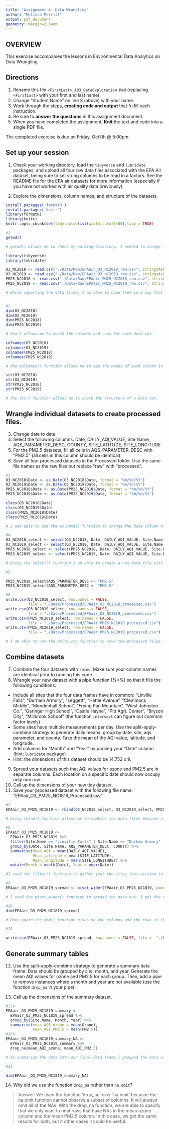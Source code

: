 ```yaml
---
title: "Assignment 4: Data Wrangling"
author: "Melissa Merritt"
output: pdf_document
geometry: margin=2.54cm
---
```


## OVERVIEW

This exercise accompanies the lessons in Environmental Data Analytics on Data Wrangling 

## Directions
1.  Rename this file `<FirstLast>_A03_DataExploration.Rmd` (replacing `<FirstLast>` with your first and last name).
2. Change "Student Name" on line 3 (above) with your name.
3. Work through the steps, **creating code and output** that fulfill each instruction.
4. Be sure to **answer the questions** in this assignment document.
5. When you have completed the assignment, **Knit** the text and code into a single PDF file.

The completed exercise is due on Friday, Oct7th @ 5:00pm.

## Set up your session 
1. Check your working directory, load the `tidyverse` and `lubridate` packages, and upload all four raw data files associated with the EPA Air dataset, being sure to set string columns to be read in a factors. See the README file for the EPA air datasets for more information (especially if you have not worked with air quality data previously). 

2. Explore the dimensions, column names, and structure of the datasets. 
```r

install.packages('formatR')
install.packages('knitr')
library(formatR)
library(knitr)
knitr::opts_chunk$set(tidy.opts=list(width.cutoff=80),tidy = TRUE)
```

```r
#1 
getwd()

# getwd() allows me to check my working directory. I needed to change it in the knit options to project directory, and now it is correct.

library(tidyverse)
library(lubridate)

O3_NC2018 <- read.csv("./Data/Raw/EPAair_O3_NC2018_raw.csv", stringsAsFactors = TRUE)
O3_NC2019 <- read.csv("./Data/Raw/EPAair_O3_NC2019_raw.csv", stringsAsFactors = TRUE)
PM25_NC2018 <- read.csv("./Data/Raw/EPAair_PM25_NC2018_raw.csv", stringsAsFactors = TRUE)
PM25_NC2019 <- read.csv("./Data/Raw/EPAair_PM25_NC2019_raw.csv", stringsAsFactors = TRUE)

# While importing the data files, I am able to name them in a way that makes them easy to use and recognize.


#2
dim(O3_NC2018)
dim(O3_NC2019)
dim(PM25_NC2018)
dim(PM25_NC2019)

# dim() allows me to check the columns and rows for each data set.

colnames(O3_NC2018)
colnames(O3_NC2019)
colnames(PM25_NC2018)
colnames(PM25_NC2019)

# the colnames() function allows me to see the names of each column in the data set. 

str(O3_NC2018)
str(O3_NC2019)
str(PM25_NC2018)
str(PM25_NC2019)

# The str() function allows me to check the structure of a data set. 

```

## Wrangle individual datasets to create processed files.
3. Change date to date
4. Select the following columns: Date, DAILY_AQI_VALUE, Site.Name, AQS_PARAMETER_DESC, COUNTY, SITE_LATITUDE, SITE_LONGITUDE
5. For the PM2.5 datasets, fill all cells in AQS_PARAMETER_DESC with "PM2.5" (all cells in this column should be identical).
6. Save all four processed datasets in the Processed folder. Use the same file names as the raw files but replace "raw" with "processed".

```r
#3
O3_NC2018$Date <- as.Date(O3_NC2018$Date, format = "%m/%d/%Y")
O3_NC2019$Date <- as.Date(O3_NC2019$Date, format = "%m/%d/%Y")
PM25_NC2018$Date <- as.Date(PM25_NC2018$Date, format = "%m/%d/%Y")
PM25_NC2019$Date <- as.Date(PM25_NC2019$Date, format = "%m/%d/%Y")

class(O3_NC2018$Date)
class(O3_NC2019$Date)
class(PM25_NC2018$Date)
class(PM25_NC2019$Date)

# I was able to use the as.Date() function to change the date column to "date". I was able to check each of the classifications with the class() function.

#4
O3_NC2018_select <- select(O3_NC2018, Date, DAILY_AQI_VALUE, Site.Name, AQS_PARAMETER_DESC, COUNTY:SITE_LONGITUDE)
O3_NC2019_select <- select(O3_NC2019, Date, DAILY_AQI_VALUE, Site.Name, AQS_PARAMETER_DESC, COUNTY:SITE_LONGITUDE)
PM25_NC2018_select <- select(PM25_NC2018, Date, DAILY_AQI_VALUE, Site.Name, AQS_PARAMETER_DESC, COUNTY:SITE_LONGITUDE)
PM25_NC2019_select <- select(PM25_NC2019, Date, DAILY_AQI_VALUE, Site.Name, AQS_PARAMETER_DESC, COUNTY:SITE_LONGITUDE)

# Using the select() function I am able to create a new data file with just the pertinent information. 

#5

PM25_NC2018_select$AQS_PARAMETER_DESC <- "PM2.5"
PM25_NC2019_select$AQS_PARAMETER_DESC <- "PM2.5"

#6
write.csv(O3_NC2018_select, row.names = FALSE, 
          file = "./Data/Processed/EPAair_O3_NC2018_processed.csv")
write.csv(O3_NC2019_select, row.names = FALSE, 
          file = "./Data/Processed/EPAair_O3_NC2019_processed.csv")
write.csv(PM25_NC2018_select, row.names = FALSE, 
          file = "./Data/Processed/EPAair_PM25_NC2018_processed.csv")
write.csv(PM25_NC2019_select, row.names = FALSE, 
          file = "./Data/Processed/EPAair_PM25_NC2019_processed.csv")

# I am able to use the write.csv function to save the processed files in the processed data folder. 

```


## Combine datasets
7. Combine the four datasets with `rbind`. Make sure your column names are identical prior to running this code. 
8. Wrangle your new dataset with a pipe function (%>%) so that it fills the following conditions: 

* Include all sites that the four data frames have in common: "Linville Falls", "Durham Armory", "Leggett", "Hattie Avenue", "Clemmons Middle", "Mendenhall School", "Frying Pan Mountain", "West Johnston Co.", "Garinger High School", "Castle Hayne", "Pitt Agri. Center", "Bryson City", "Millbrook School" (the function `intersect` can figure out common factor levels)
* Some sites have multiple measurements per day. Use the split-apply-combine strategy to generate daily means: group by date, site, aqs parameter, and county. Take the mean of the AQI value, latitude, and longitude.
* Add columns for "Month" and "Year" by parsing your "Date" column (hint: `lubridate` package)
* Hint: the dimensions of this dataset should be 14,752 x 9.

9. Spread your datasets such that AQI values for ozone and PM2.5 are in separate columns. Each location on a specific date should now occupy only one row.
10. Call up the dimensions of your new tidy dataset.
11. Save your processed dataset with the following file name: "EPAair_O3_PM25_NC1819_Processed.csv"

```r
#7
EPAair_O3_PM25_NC1819 <- rbind(O3_NC2018_select, O3_NC2019_select, PM25_NC2018_select, PM25_NC2019_select)

# Using rbind() function allows me to combine the data files because all the row names are the same. 

#8
EPAair_O3_PM25_NC1819 <- 
  EPAair_O3_PM25_NC1819 %>%
  filter(Site.Name == "Linville Falls" | Site.Name == "Durham Armory" | Site.Name == "Leggett" | Site.Name == "Hattie Avenue" | Site.Name == "Clemmons Middle" | Site.Name == "Mendenhall School" | Site.Name == "Frying Pan Mountain" | Site.Name == "West Johnston Co." | Site.Name == "Garinger High School" | Site.Name == "Castle Hayne" | Site.Name == "Pitt Agri. Center" | Site.Name == "Bryson City" | Site.Name == "Millbrook School") %>%
  group_by(Date, Site.Name, AQS_PARAMETER_DESC, COUNTY) %>%
  summarise(Mean_AQI = mean(DAILY_AQI_VALUE), 
            Mean_latitude = mean(SITE_LATITUDE), 
            Mean_longitude = mean(SITE_LONGITUDE)) %>%
  mutate(Month = month(Date), Year = year(Date))

#I used the filter() function to gather just the sites that existed in all four of the data frames. Then I was able to use the group_by() function to clarify that for each row that had the same values in those four columns, we would take the means of the Daily AQI Value, the site latitude, and the site longitude. Lastly, I used the lubridate package, function mutate(), to create 2 new columns, month and year. 

#9
EPAair_O3_PM25_NC1819_spread <- pivot_wider(EPAair_O3_PM25_NC1819, names_from = AQS_PARAMETER_DESC, values_from = Mean_AQI)

# I used the pivot_wider() function to spread the data out. I got the names from the original AQS_PARAMETER_DESC column, and was able to create two new columns (ozone and PM2.5) with the values from the Mean_AQI. 

#10
dim(EPAair_O3_PM25_NC1819_spread)

# Once again the dim() function gives me the columns and the rows in the data frame.

#11

write.csv(EPAair_O3_PM25_NC1819_spread, row.names = FALSE, file =  "./Data/Processed/EPAair_O3_PM25_NC1819_Processed.csv")

```


## Generate summary tables
12. Use the split-apply-combine strategy to generate a summary data frame. Data should be grouped by site, month, and year. Generate the mean AQI values for ozone and PM2.5 for each group. Then, add a pipe to remove instances where a month and year are not available (use the function `drop_na` in your pipe). 

13. Call up the dimensions of the summary dataset.

```r
#12a
EPAair_O3_PM25_NC1819_summary <-
  EPAair_O3_PM25_NC1819_spread %>%
  group_by(Site.Name, Month, Year) %>%
  summarise(mean_AQI_ozone = mean(Ozone),
            mean_AQI_PM2.5 = mean(PM2.5))
#12b
EPAair_O3_PM25_NC1819_summary_NA <-
  EPAair_O3_PM25_NC1819_summary %>%
  drop_na(mean_AQI_ozone, mean_AQI_PM2.5)

# To summarize the data into our final data frame I grouped the data with the group_by() function, and then combined the ozone and PM2.5 into mean values for the rows that shared the same Site.Name, Month, and Year. The drop_NA function allows me to get rid of the NA values in both the mean_AQI_ozone column and the mean_AQI_PM2.5 column. 

#13

dim(EPAair_O3_PM25_NC1819_summary_NA)


```

14. Why did we use the function `drop_na` rather than `na.omit`?

> Answer: We used the function 'drop_na' over 'na.omit' because the na.omit function cannot observe a subset of columns. It will always omit all of the NAs. With the drop_na function, we are able to specify that we only want to omit rows that have NAs in the mean ozone column and the mean PM2.5 column. In this case, we get the same results for both, but it other cases it could be useful. 
